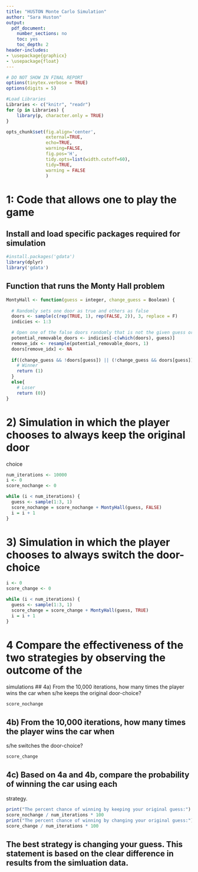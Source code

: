 ```yaml
---
title: "HUSTON Monte Carlo Simulation"
author: "Sara Huston"
output:
  pdf_document:
    number_sections: no
    toc: yes
    toc_depth: 2
header-includes: 
- \usepackage{graphicx}
- \usepackage{float}
---
```


```r
# DO NOT SHOW IN FINAL REPORT
options(tinytex.verbose = TRUE)
options(digits = 5) 

#Load Libraries
Libraries <- c("knitr", "readr")
for (p in Libraries) { 
    library(p, character.only = TRUE)
}

opts_chunk$set(fig.align='center',
               external=TRUE,
               echo=TRUE,
               warning=FALSE,
               fig.pos='H', 
               tidy.opts=list(width.cutoff=60),
               tidy=TRUE,
               warning = FALSE
               )
```

# 1: Code that allows one to play the game
## Install and load specific packages required for simulation
```r
#install.packages('gdata')
library(dplyr)
library('gdata')
```

## Function that runs the Monty Hall problem
```r
MontyHall <- function(guess = integer, change_guess = Boolean) {
  
  # Randomly sets one door as true and others as false
  doors <- sample(c(rep(TRUE, 1), rep(FALSE, 2)), 3, replace = F)
  indicies <- 1:3

  # Open one of the false doors randomly that is not the given guess or the TRUE winner
  potential_removable_doors <- indicies[-c(which(doors), guess)]
  remove_idx <- resample(potential_removable_doors, 1)
  doors[remove_idx] <- NA
  
  if((change_guess && !doors[guess]) || (!change_guess && doors[guess])){
    # Winner
    return (1)
  }
  else{
    # Loser
    return (0)}
}
```

# 2) Simulation in which the player chooses to always keep the original door
choice
```r
num_iterations <- 10000
i <- 0
score_nochange <- 0

while (i < num_iterations) {
  guess <- sample(1:3, 1)
  score_nochange = score_nochange + MontyHall(guess, FALSE)
  i = i + 1
}
```

# 3) Simulation in which the player chooses to always switch the door-choice
```r
i <- 0
score_change <- 0

while (i < num_iterations) {
  guess <- sample(1:3, 1)
  score_change = score_change + MontyHall(guess, TRUE)
  i = i + 1
}
```

# 4 Compare the effectiveness of the two strategies by observing the outcome of the
simulations
## 4a) From the 10,000 iterations, how many times the player wins the car when
s/he keeps the original door-choice?
```r
score_nochange
```

## 4b) From the 10,000 iterations, how many times the player wins the car when
s/he switches the door-choice?
```r
score_change
```

## 4c) Based on 4a and 4b, compare the probability of winning the car using each
strategy.
```r
print("The percent chance of winning by keeping your original guess:")
score_nochange / num_iterations * 100
print("The percent chance of winning by changing your original guess:")
score_change / num_iterations * 100
```
## The best strategy is changing your guess. This statement is based on the clear difference in results from the simluation data. 



